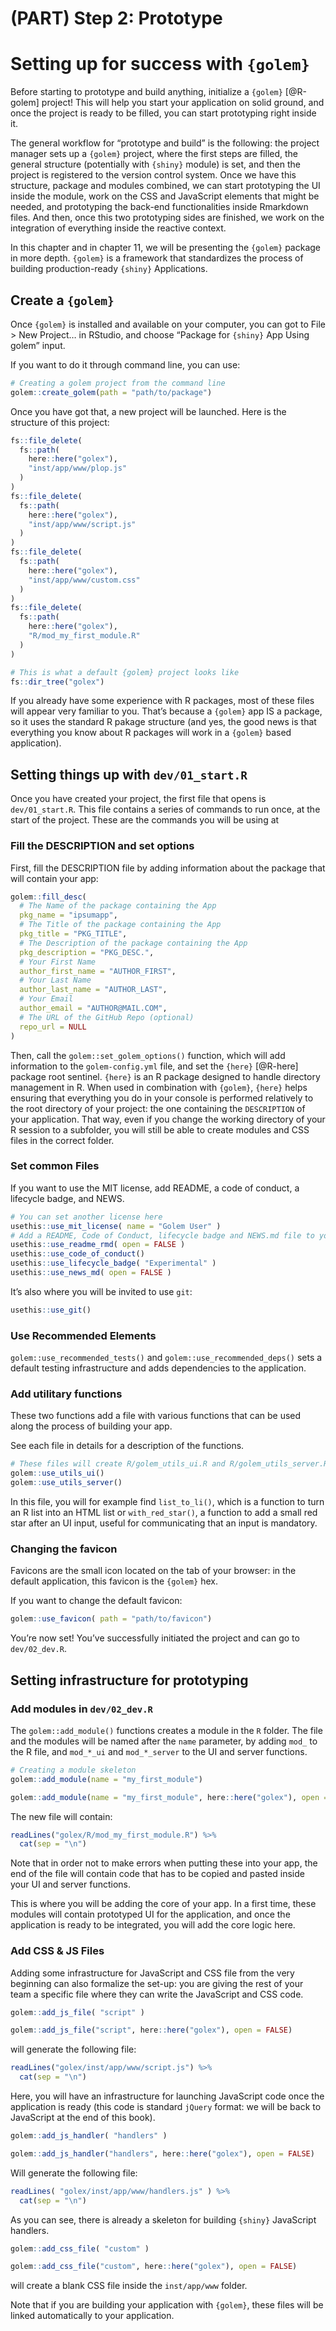 # (PART) Step 2: Prototype {-}

# Setting up for success with `{golem}`

Before starting to prototype and build anything, initialize a `{golem}` [@R-golem] project! 
This will help you start your application on solid ground, and once the project is ready to be filled, you can start prototyping right inside it.

The general workflow for "prototype and build" is the following: the project manager sets up a `{golem}` project, where the first steps are filled, the general structure (potentially with `{shiny}` module) is set, and then the project is registered to the version control system. 
Once we have this structure, package and modules combined, we can start prototyping the UI inside the module, work on the CSS and JavaScript elements that might be needed, and prototyping the back-end functionalities inside Rmarkdown files. 
And then, once this two prototyping sides are finished, we work on the integration of everything inside the reactive context.

In this chapter and in chapter 11, we will be presenting the `{golem}` package in more depth.
`{golem}` is a framework that standardizes the process of building production-ready `{shiny}` Applications. 

## Create a `{golem}`

Once `{golem}` is installed and available on your computer, you can got to File > New Project... in RStudio, and choose "Package for `{shiny}` App Using golem" input. 

If you want to do it through command line, you can use:

```r
# Creating a golem project from the command line
golem::create_golem(path = "path/to/package")
```

Once you have got that, a new project will be launched. 
Here is the structure of this project:

```r
fs::file_delete(
  fs::path(
    here::here("golex"), 
    "inst/app/www/plop.js"
  )
)
fs::file_delete(
  fs::path(
    here::here("golex"), 
    "inst/app/www/script.js"
  )
)
fs::file_delete(
  fs::path(
    here::here("golex"), 
    "inst/app/www/custom.css"
  )
)
fs::file_delete(
  fs::path(
    here::here("golex"), 
    "R/mod_my_first_module.R"
  )
)
```


```r
# This is what a default {golem} project looks like
fs::dir_tree("golex")
```

If you already have some experience with R packages, most of these files will appear very familiar to you. 
That's because a `{golem}` app IS a package, so it uses the standard R pakage structure (and yes, the good news is that everything you know about R packages will work in a `{golem}` based application). 

## Setting things up with `dev/01_start.R`

Once you have created your project, the first file that opens is `dev/01_start.R`. 
This file contains a series of commands to run once, at the start of the project. 
These are the commands you will be using at 

### Fill the DESCRIPTION and set options

First, fill the DESCRIPTION file by adding information about the package that will contain your app:

```r
golem::fill_desc(
  # The Name of the package containing the App 
  pkg_name = "ipsumapp", 
  # The Title of the package containing the App 
  pkg_title = "PKG_TITLE", 
  # The Description of the package containing the App 
  pkg_description = "PKG_DESC.", 
  # Your First Name
  author_first_name = "AUTHOR_FIRST", 
  # Your Last Name
  author_last_name = "AUTHOR_LAST", 
  # Your Email
  author_email = "AUTHOR@MAIL.COM", 
  # The URL of the GitHub Repo (optional) 
  repo_url = NULL 
)   
```

Then, call the `golem::set_golem_options()` function, which will add information to the `golem-config.yml` file, and set the `{here}` [@R-here] package root sentinel. 
`{here}` is an R package designed to handle directory management in R. 
When used in combination with `{golem}`, `{here}` helps ensuring that everything you do in your console is performed relatively to the root directory of your project: the one containing the `DESCRIPTION` of your application. 
That way, even if you change the working directory of your R session to a subfolder, you will still be able to create modules and CSS files in the correct folder. 

### Set common Files 

If you want to use the MIT license, add README, a code of conduct, a lifecycle badge, and NEWS.

```r
# You can set another license here
usethis::use_mit_license( name = "Golem User" )  
# Add a README, Code of Conduct, lifecycle badge and NEWS.md file to your application
usethis::use_readme_rmd( open = FALSE )
usethis::use_code_of_conduct()
usethis::use_lifecycle_badge( "Experimental" )
usethis::use_news_md( open = FALSE )
```

It's also where you will be invited to use `git`:

```r
usethis::use_git()
```


### Use Recommended Elements

`golem::use_recommended_tests()` and `golem::use_recommended_deps()` sets a default testing infrastructure and adds dependencies to the application. 

### Add utilitary functions

These two functions add a file with various functions that can be used along the process of building your app.

See each file in details for a description of the functions.

```r
# These files will create R/golem_utils_ui.R and R/golem_utils_server.R
golem::use_utils_ui()
golem::use_utils_server()
```

In this file, you will for example find `list_to_li()`, which is a function to turn an R list into an HTML list or `with_red_star()`, a function to add a small red star after  an UI input, useful for communicating that an input is mandatory.

### Changing the favicon

Favicons are the small icon located on the tab of your browser: in the default application, this favicon is the `{golem}` hex.  

If you want to change the default favicon:

```r
golem::use_favicon( path = "path/to/favicon")
```

You're now set! 
You've successfully initiated the project and can go to `dev/02_dev.R`.

## Setting infrastructure for prototyping 

### Add modules in `dev/02_dev.R`

The `golem::add_module()` functions creates a module in the `R` folder. 
The file and the modules will be named after the `name` parameter, by adding `mod_` to the R file, and `mod_*_ui` and `mod_*_server` to the UI and server functions.

```r
# Creating a module skeleton
golem::add_module(name = "my_first_module") 
```

```r
golem::add_module(name = "my_first_module", here::here("golex"), open = FALSE) 
```
 
The new file will contain:

```r
readLines("golex/R/mod_my_first_module.R") %>% 
  cat(sep = "\n")
```

Note that in order not to make errors when putting these into your app, the end of the file will contain code that has to be copied and pasted inside your UI and server functions. 

This is where you will be adding the core of your app. 
In a first time, these modules will contain prototyped UI for the application, and once the application is ready to be integrated, you will add the core logic here.

### Add CSS & JS Files

Adding some infrastructure for JavaScript and CSS file from the very beginning can also formalize the set-up: you are giving the rest of your team a specific file where they can write the JavaScript and CSS code. 

```r
golem::add_js_file( "script" )
```


```r
golem::add_js_file("script", here::here("golex"), open = FALSE)
```

will generate the following file:

```r
readLines("golex/inst/app/www/script.js") %>% 
  cat(sep = "\n")
```

Here, you will have an infrastructure for launching JavaScript code once the application is ready (this code is standard `jQuery` format: we will be back to JavaScript at the end of this book).

```r
golem::add_js_handler( "handlers" )
```

```r
golem::add_js_handler("handlers", here::here("golex"), open = FALSE)
```

Will generate the following file:

```r
readLines( "golex/inst/app/www/handlers.js" ) %>% 
  cat(sep = "\n")
```

As you can see, there is already a skeleton for building `{shiny}` JavaScript handlers.

```r
golem::add_css_file( "custom" )
```

```r
golem::add_css_file("custom", here::here("golex"), open = FALSE)
```

will create a blank CSS file inside the `inst/app/www` folder.

Note that if you are building your application with `{golem}`, these files will be linked automatically to your application. 
